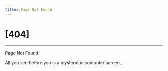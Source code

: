 ```yaml
---
title: Page Not Found
---
```


# [404]

---

Page Not Found. 

All you see before you is a mysterious computer screen...

<NotFoundTerminal />


<!-- nav:/: -->
